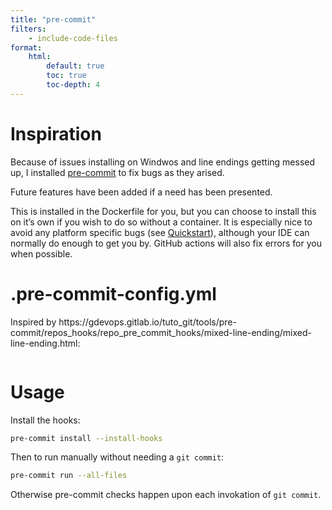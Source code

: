 ```yaml
---
title: "pre-commit"
filters:
    - include-code-files
format:
    html:
        default: true
        toc: true
        toc-depth: 4
---
```


# Inspiration

Because of issues installing on Windwos and line endings getting messed up, I installed [pre-commit](https://pre-commit.com/) to fix bugs as they arised.

Future features have been added if a need has been presented.

This is installed in the Dockerfile for you, but you can choose to install this on it's own if you wish to do so without a container. It is especially nice to avoid any platform specific bugs (see [Quickstart](quickstart.qmd)), although your IDE can normally do enough to get you by. GitHub actions will also fix errors for you when possible.

# .pre-commit-config.yml

Inspired by https://gdevops.gitlab.io/tuto_git/tools/pre-commit/repos_hooks/repo_pre_commit_hooks/mixed-line-ending/mixed-line-ending.html:

```.YAML
```

# Usage

Install the hooks:

```bash
pre-commit install --install-hooks
```

Then to run manually without needing a `git commit`:

```bash
pre-commit run --all-files
```

Otherwise pre-commit checks happen upon each invokation of `git commit`.
